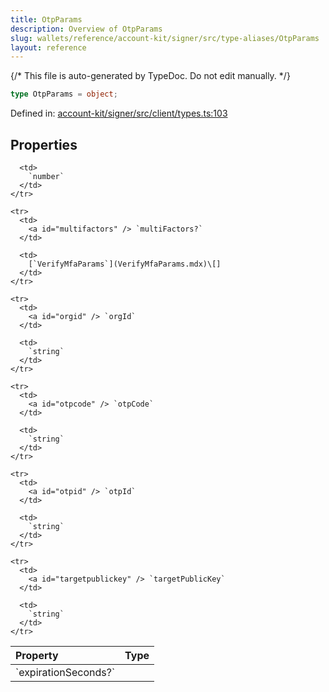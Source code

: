 ```yaml
---
title: OtpParams
description: Overview of OtpParams
slug: wallets/reference/account-kit/signer/src/type-aliases/OtpParams
layout: reference
---
```


{/* This file is auto-generated by TypeDoc. Do not edit manually. */}

```ts
type OtpParams = object;
```

Defined in: [account-kit/signer/src/client/types.ts:103](https://github.com/alchemyplatform/aa-sdk/blob/9f926c402d1661309abbf8eae8431e52e8c5e53f/account-kit/signer/src/client/types.ts#L103)

## Properties

<table>
  <thead>
    <tr>
      <th align="left">Property</th>
      <th align="left">Type</th>
    </tr>
  </thead>

  <tbody>
    <tr>
      <td>
        <a id="expirationseconds" /> `expirationSeconds?`
      </td>

      <td>
        `number`
      </td>
    </tr>

    <tr>
      <td>
        <a id="multifactors" /> `multiFactors?`
      </td>

      <td>
        [`VerifyMfaParams`](VerifyMfaParams.mdx)\[]
      </td>
    </tr>

    <tr>
      <td>
        <a id="orgid" /> `orgId`
      </td>

      <td>
        `string`
      </td>
    </tr>

    <tr>
      <td>
        <a id="otpcode" /> `otpCode`
      </td>

      <td>
        `string`
      </td>
    </tr>

    <tr>
      <td>
        <a id="otpid" /> `otpId`
      </td>

      <td>
        `string`
      </td>
    </tr>

    <tr>
      <td>
        <a id="targetpublickey" /> `targetPublicKey`
      </td>

      <td>
        `string`
      </td>
    </tr>

  </tbody>
</table>
